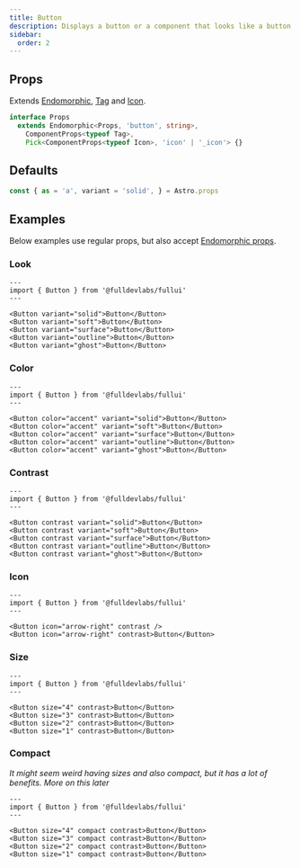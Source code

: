 ```yaml
---
title: Button
description: Displays a button or a component that looks like a button.
sidebar:
  order: 2
---
```


## Props
Extends [Endomorphic](/guides/endomorphic), [Tag](/components/tag) and [Icon](/components/icon).
```ts
interface Props
  extends Endomorphic<Props, 'button', string>,
    ComponentProps<typeof Tag>,
    Pick<ComponentProps<typeof Icon>, 'icon' | '_icon'> {}
```

## Defaults
```ts
const { as = 'a', variant = 'solid', } = Astro.props
```

## Examples
Below examples use regular props, but also accept [Endomorphic props](/guides/endomorphic).

### Look
```astro live
---
import { Button } from '@fulldevlabs/fullui'
---

<Button variant="solid">Button</Button>
<Button variant="soft">Button</Button>
<Button variant="surface">Button</Button>
<Button variant="outline">Button</Button>
<Button variant="ghost">Button</Button>
```

### Color
```astro live
---
import { Button } from '@fulldevlabs/fullui'
---

<Button color="accent" variant="solid">Button</Button>
<Button color="accent" variant="soft">Button</Button>
<Button color="accent" variant="surface">Button</Button>
<Button color="accent" variant="outline">Button</Button>
<Button color="accent" variant="ghost">Button</Button>
```

### Contrast
```astro live
---
import { Button } from '@fulldevlabs/fullui'
---

<Button contrast variant="solid">Button</Button>
<Button contrast variant="soft">Button</Button>
<Button contrast variant="surface">Button</Button>
<Button contrast variant="outline">Button</Button>
<Button contrast variant="ghost">Button</Button>
```

### Icon
```astro live
---
import { Button } from '@fulldevlabs/fullui'
---

<Button icon="arrow-right" contrast />
<Button icon="arrow-right" contrast>Button</Button>
```

### Size
```astro live
---
import { Button } from '@fulldevlabs/fullui'
---

<Button size="4" contrast>Button</Button>
<Button size="3" contrast>Button</Button>
<Button size="2" contrast>Button</Button>
<Button size="1" contrast>Button</Button>
```

### Compact
*It might seem weird having sizes and also compact, but it has a lot of benefits. More on this later*
```astro live
---
import { Button } from '@fulldevlabs/fullui'
---

<Button size="4" compact contrast>Button</Button>
<Button size="3" compact contrast>Button</Button>
<Button size="2" compact contrast>Button</Button>
<Button size="1" compact contrast>Button</Button>
```
